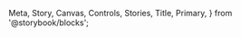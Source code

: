   Meta,
  Story,
  Canvas,
  Controls,
  Stories,
  Title,
  Primary,
} from '@storybook/blocks';

<Meta of={ElevationStories} />

<Title />

[Figma Design Source (link TBD)]()

## Examples

<Primary />

## Usage

### SCSS Mixins

```css
@use '@kyndryl-design-system/shidoka-foundation/scss/mixins/elevation.scss';

.your-css-selector {
  @include elevation.shadow($level);
}
```

### Utility Classes

#### Import to SCSS

```css
@use '@kyndryl-design-system/shidoka-foundation/scss/utility/elevation.scss';
```

#### Import to CSS

```css
@import '@kyndryl-design-system/shidoka-foundation/css/elevation.css';
```

#### Import to JS

```js
import '@kyndryl-design-system/shidoka-foundation/css/elevation.css';
```

#### Example HTML

```html
<div class="kd-elevation--level-1"></div>
```

#### Class & Variable Names

| Level        | Class                          | Variable Name                   |
| ------------ | ------------------------------ | ------------------------------- |
| 1            | kd-elevation--level-1          | --kd-elevation-level-1          |
| 2            | kd-elevation--level-2          | --kd-elevation-level-2          |
| 2 - Overflow | kd-elevation--level-2-overflow | --kd-elevation-level-2-overflow |
| 3            | kd-elevation--level-3          | --kd-elevation-level-3          |
| 4            | kd-elevation--level-4          | --kd-elevation-level-4          |
